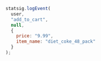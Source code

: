 ```jsx
statsig.logEvent(
  user,
  "add_to_cart",
  null,
  {
    price: "9.99",
    item_name: "diet_coke_48_pack"
  }
);
```
